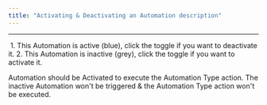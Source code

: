 ```yaml
---
title: "Activating & Deactivating an Automation description"
---
```


---

<img src="https://t3837933.p.clickup-attachments.com/t3837933/9c41469e-2085-42e4-a040-c905b0662922/7.png" alt="" /> 1. This Automation is active (blue), click the toggle if you want to deactivate it. 2. This Automation is inactive (grey), click the toggle if you want to activate it.

Automation should be Activated to execute the Automation Type action. The inactive Automation won't be triggered & the Automation Type action won't be executed.